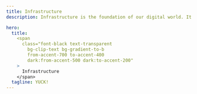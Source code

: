 ```yaml
---
title: Infrastructure
description: Infrastructure is the foundation of our digital world. It is the hardware, software, networks, and facilities used to develop, test, deliver, monitor, control, or support IT services.

hero:
  title:
    <span
      class="font-black text-transparent
        bg-clip-text bg-gradient-to-b
        from-accent-700 to-accent-400
        dark:from-accent-500 dark:to-accent-200"
    >
      Infrastructure
    </span>
  tagline: YUCK!
---
```



<LinkCard
    title="Very important to know about the infrastructure"
    href="/infrastructure/environments/overview"
    description="That's right, you need to know about the infrastructure inside the Company."
/>